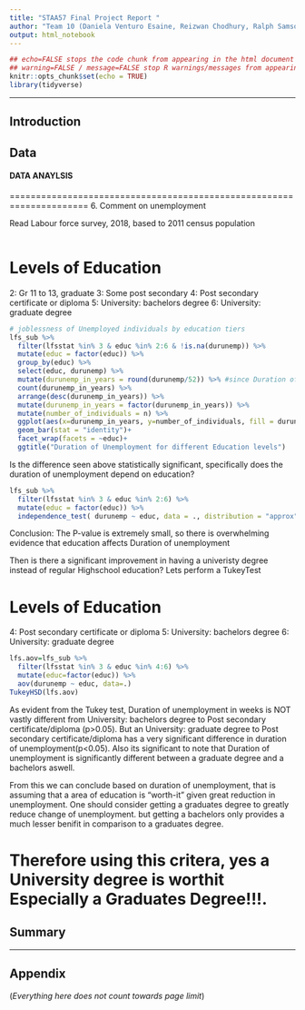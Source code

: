 ```yaml
---
title: "STAA57 Final Project Report "
author: "Team 10 (Daniela Venturo Esaine, Reizwan Chodhury, Ralph Samson Lal, Xiaotong Ye)"
output: html_notebook
---
```

```r
## echo=FALSE stops the code chunk from appearing in the html document
## warning=FALSE / message=FALSE stop R warnings/messages from appearing in the knit document
knitr::opts_chunk$set(echo = TRUE)
library(tidyverse)
```


***

<!-- 
(everything below in here is an .html comment)

Instructions: 
- Use typical structure of data analysis report, w/ sections:
    + Introduction
    + Data
    + Analysis
    + Summary
    + Appendix (optional)
- Report should be 5 pages MAX (when compiled/knit as pdf)
- Appendix does not count towards page limit
- Put all your data in a separate "./data/" sub-folder 
- Submit compressed project folder 
- You submissions should be reproducible (i.e. I should be able to   
  re-compile your report with a click of the Preview/Knit button) 

-->

## Introduction 

## Data 


#### DATA ANAYLSIS

=====================================================================
6. Comment on unemployment


Read Labour force survey, 2018, based to 2011 census population
```r

```

# Levels of Education
2: Gr 11 to 13, graduate
3: Some post secondary
4: Post secondary certificate or diploma
5: University: bachelors degree
6: University: graduate degree

```r
# joblessness of Unemployed individuals by education tiers
lfs_sub %>% 
  filter(lfsstat %in% 3 & educ %in% 2:6 & !is.na(durunemp)) %>% 
  mutate(educ = factor(educ)) %>%
  group_by(educ) %>% 
  select(educ, durunemp) %>% 
  mutate(durunemp_in_years = round(durunemp/52)) %>% #since Duration of unemployment in weeks
  count(durunemp_in_years) %>% 
  arrange(desc(durunemp_in_years)) %>%
  mutate(durunemp_in_years = factor(durunemp_in_years)) %>% 
  mutate(number_of_individuals = n) %>% 
  ggplot(aes(x=durunemp_in_years, y=number_of_individuals, fill = durunemp_in_years))+
  geom_bar(stat = "identity")+
  facet_wrap(facets = ~educ)+
  ggtitle("Duration of Unemployment for different Education levels")
```
Is the difference seen above statistically significant, specifically does the duration of unemployment depend on education?
```r
lfs_sub %>% 
  filter(lfsstat %in% 3 & educ %in% 2:6) %>% 
  mutate(educ = factor(educ)) %>% 
  independence_test( durunemp ~ educ, data = ., distribution = "approx" )
```
Conclusion: The P-value is extremely small, so there is overwhelming evidence that education affects Duration of unemployment  

Then is there a significant improvement in having a univeristy degree instead of regular Highschool education? Lets perform a TukeyTest

# Levels of Education
4: Post secondary certificate or diploma
5: University: bachelors degree
6: University: graduate degree
```r
lfs.aov=lfs_sub %>% 
  filter(lfsstat %in% 3 & educ %in% 4:6) %>%
  mutate(educ=factor(educ)) %>% 
  aov(durunemp ~ educ, data=.)
TukeyHSD(lfs.aov)
```
As evident from the Tukey test, Duration of unemployment in weeks is NOT vastly different from University: bachelors degree to Post secondary certificate/diploma (p>0.05).
But an University: graduate degree to Post secondary certificate/diploma has a very significant difference in duration of unemployment(p<0.05).
Also its significant to note that Duration of unemployment is significantly different between a graduate degree and a bachelors aswell.

From this we can conclude based on duration of unemployment, that is assuming that a area of education is "worth-it" given great reduction in unemployment. One should consider getting a graduates degree to greatly reduce change of unemployment. but getting a bachelors only provides a much lesser benifit in comparison to a graduates degree.

Therefore using this critera, yes a University degree is worthit Especially a Graduates Degree!!!.
=====================================================================


## Summary 


***  

## Appendix 

(*Everything here does not count towards page limit*)


